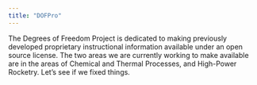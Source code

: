 ```yaml
---
title: "DOFPro"
---
```


The Degrees of Freedom Project is dedicated to making previously developed proprietary instructional information available under an open source license. The two areas we are currently working to make available are in the areas of Chemical and Thermal Processes, and High-Power Rocketry. Let's see if we fixed things.
